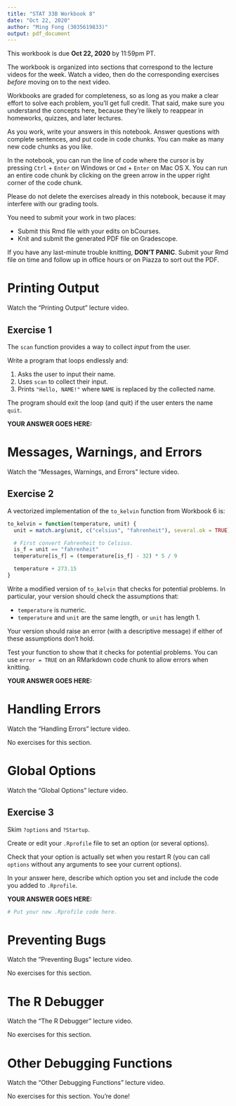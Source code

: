 ```yaml
---
title: "STAT 33B Workbook 8"
date: "Oct 22, 2020"
author: "Ming Fong (3035619833)"
output: pdf_document
---
```


This workbook is due __Oct 22, 2020__ by 11:59pm PT.

The workbook is organized into sections that correspond to the lecture videos
for the week. Watch a video, then do the corresponding exercises _before_
moving on to the next video.

Workbooks are graded for completeness, so as long as you make a clear effort to
solve each problem, you'll get full credit. That said, make sure you understand
the concepts here, because they're likely to reappear in homeworks, quizzes,
and later lectures.

As you work, write your answers in this notebook. Answer questions with
complete sentences, and put code in code chunks. You can make as many new code
chunks as you like.

In the notebook, you can run the line of code where the cursor is by pressing
`Ctrl` + `Enter` on Windows or `Cmd` + `Enter` on Mac OS X. You can run an
entire code chunk by clicking on the green arrow in the upper right corner of
the code chunk. 

Please do not delete the exercises already in this notebook, because it may
interfere with our grading tools.

You need to submit your work in two places:

* Submit this Rmd file with your edits on bCourses.
* Knit and submit the generated PDF file on Gradescope.

If you have any last-minute trouble knitting, **DON'T PANIC**. Submit your Rmd
file on time and follow up in office hours or on Piazza to sort out the PDF.


Printing Output
===============

Watch the "Printing Output" lecture video.

## Exercise 1

The `scan` function provides a way to collect _input_ from the user.

Write a program that loops endlessly and:

1. Asks the user to input their name.
2. Uses `scan` to collect their input.
3. Prints `"Hello, NAME!"` where `NAME` is replaced by the collected name.

The program should exit the loop (and quit) if the user enters the name `quit`.

**YOUR ANSWER GOES HERE:**



Messages, Warnings, and Errors
==============================

Watch the "Messages, Warnings, and Errors" lecture video.

## Exercise 2

A vectorized implementation of the `to_kelvin` function from Workbook 6 is:
```r
to_kelvin = function(temperature, unit) {
  unit = match.arg(unit, c("celsius", "fahrenheit"), several.ok = TRUE)

  # First convert Fahrenheit to Celsius.
  is_f = unit == "fahrenheit"
  temperature[is_f] = (temperature[is_f] - 32) * 5 / 9

  temperature + 273.15
}
```

Write a modified version of `to_kelvin` that checks for potential problems. In
particular, your version should check the assumptions that:

* `temperature` is numeric.
* `temperature` and `unit` are the same length, or `unit` has length 1.

Your version should raise an error (with a descriptive message) if either of
these assumptions don't hold.

Test your function to show that it checks for potential problems. You can use
`error = TRUE` on an RMarkdown code chunk to allow errors when knitting.

**YOUR ANSWER GOES HERE:**



Handling Errors
===============

Watch the "Handling Errors" lecture video.

No exercises for this section.


Global Options
==============

Watch the "Global Options" lecture video.

## Exercise 3

Skim `?options` and `?Startup`.

Create or edit your `.Rprofile` file to set an option (or several options).

Check that your option is actually set when you restart R (you can call
`options` without any arguments to see your current options).

In your answer here, describe which option you set and include the code you
added to `.Rprofile`.

**YOUR ANSWER GOES HERE:**

```r
# Put your new .Rprofile code here.

```



Preventing Bugs
===============

Watch the "Preventing Bugs" lecture video.

No exercises for this section.


The R Debugger
==============

Watch the "The R Debugger" lecture video.

No exercises for this section.



Other Debugging Functions
=========================

Watch the "Other Debugging Functions" lecture video.

No exercises for this section. You're done!
